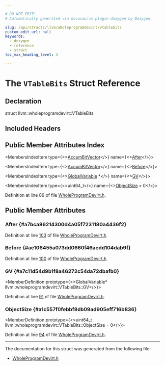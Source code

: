 ```yaml
---

# DO NOT EDIT!
# Automatically generated via docusaurus-plugin-doxygen by Doxygen.

slug: /api/structs/llvm/wholeprogramdevirt/vtablebits
custom_edit_url: null
keywords:
  - doxygen
  - reference
  - struct
toc_max_heading_level: 3

---
```





# The `VTableBits` Struct Reference

<DoxygenPage pluginConfig={pluginConfig}>



## Declaration

<CodeBlock>struct llvm::wholeprogramdevirt::VTableBits</CodeBlock>

## Included Headers

<IncludesList>
<IncludesListItem
  filePath="llvm/Transforms/IPO/WholeProgramDevirt.h"
  permalink="/docs/api/files/include/include/llvm/include/llvm/transforms/include/llvm/transforms/ipo/wholeprogramdevirt-h"
  isLocal="true" />
</IncludesList>

## Public Member Attributes Index

<MembersIndex>

<MembersIndexItem
  type={<><a href="/docs/api/structs/llvm/wholeprogramdevirt/accumbitvector">AccumBitVector</a></>}
  name={<><a href="#a7bca86214300d4a05f7231180a4436f2">After</a></>}>
</MembersIndexItem>

<MembersIndexItem
  type={<><a href="/docs/api/structs/llvm/wholeprogramdevirt/accumbitvector">AccumBitVector</a></>}
  name={<><a href="#ae106455a073dd0660f46aedd104dab9f">Before</a></>}>
</MembersIndexItem>

<MembersIndexItem
  type={<><a href="/docs/api/classes/llvm/globalvariable">GlobalVariable</a> &#42;</>}
  name={<><a href="#a7c11d54d9b1f8a46272c54da72dbafb0">GV</a></>}>
</MembersIndexItem>

<MembersIndexItem
  type={<>uint64&#95;t</>}
  name={<><a href="#a1c557f0febbf8db09ad905eff716b836">ObjectSize</a> = 0</>}>
</MembersIndexItem>

</MembersIndex>


Definition at line 89 of file <a href="/docs/api/files/include/include/llvm/include/llvm/transforms/include/llvm/transforms/ipo/wholeprogramdevirt-h">WholeProgramDevirt.h</a>.

<SectionDefinition>

## Public Member Attributes

### After {#a7bca86214300d4a05f7231180a4436f2}

<MemberDefinition
  prototype="AccumBitVector llvm::wholeprogramdevirt::VTableBits::After">

Definition at line <a href="/docs/api/files/include/include/llvm/include/llvm/transforms/include/llvm/transforms/ipo/wholeprogramdevirt-h/#l00103">103</a> of file <a href="/docs/api/files/include/include/llvm/include/llvm/transforms/include/llvm/transforms/ipo/wholeprogramdevirt-h">WholeProgramDevirt.h</a>.
</MemberDefinition>

### Before {#ae106455a073dd0660f46aedd104dab9f}

<MemberDefinition
  prototype="AccumBitVector llvm::wholeprogramdevirt::VTableBits::Before">

Definition at line <a href="/docs/api/files/include/include/llvm/include/llvm/transforms/include/llvm/transforms/ipo/wholeprogramdevirt-h/#l00100">100</a> of file <a href="/docs/api/files/include/include/llvm/include/llvm/transforms/include/llvm/transforms/ipo/wholeprogramdevirt-h">WholeProgramDevirt.h</a>.
</MemberDefinition>

### GV {#a7c11d54d9b1f8a46272c54da72dbafb0}

<MemberDefinition
  prototype={<>GlobalVariable&#42; llvm::wholeprogramdevirt::VTableBits::GV</>}>

Definition at line <a href="/docs/api/files/include/include/llvm/include/llvm/transforms/include/llvm/transforms/ipo/wholeprogramdevirt-h/#l00091">91</a> of file <a href="/docs/api/files/include/include/llvm/include/llvm/transforms/include/llvm/transforms/ipo/wholeprogramdevirt-h">WholeProgramDevirt.h</a>.
</MemberDefinition>

### ObjectSize {#a1c557f0febbf8db09ad905eff716b836}

<MemberDefinition
  prototype={<>uint64&#95;t llvm::wholeprogramdevirt::VTableBits::ObjectSize = 0</>}>

Definition at line <a href="/docs/api/files/include/include/llvm/include/llvm/transforms/include/llvm/transforms/ipo/wholeprogramdevirt-h/#l00094">94</a> of file <a href="/docs/api/files/include/include/llvm/include/llvm/transforms/include/llvm/transforms/ipo/wholeprogramdevirt-h">WholeProgramDevirt.h</a>.
</MemberDefinition>

</SectionDefinition>

<hr/>

The documentation for this struct was generated from the following file:

<ul>
<li><a href="/docs/api/files/include/include/llvm/include/llvm/transforms/include/llvm/transforms/ipo/wholeprogramdevirt-h">WholeProgramDevirt.h</a></li>
</ul>

</DoxygenPage>
